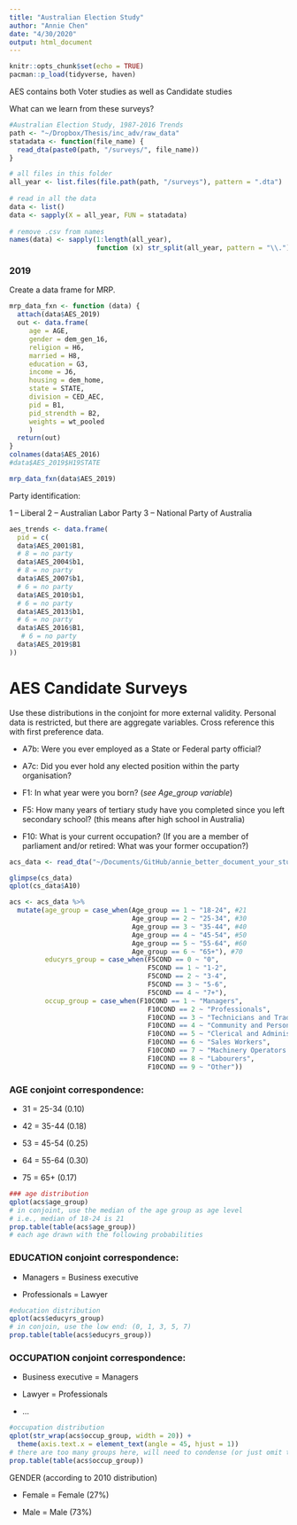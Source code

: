 ```yaml
---
title: "Australian Election Study"
author: "Annie Chen"
date: "4/30/2020"
output: html_document
---
```


```r
knitr::opts_chunk$set(echo = TRUE)
pacman::p_load(tidyverse, haven)
```

AES contains both Voter studies as well as Candidate studies

What can we learn from these surveys?

```r
#Australian Election Study, 1987-2016 Trends
path <- "~/Dropbox/Thesis/inc_adv/raw_data"
statadata <- function(file_name) {
  read_dta(paste0(path, "/surveys/", file_name))
}

# all files in this folder 
all_year <- list.files(file.path(path, "/surveys"), pattern = ".dta")
  
# read in all the data
data <- list()
data <- sapply(X = all_year, FUN = statadata)
  
# remove .csv from names
names(data) <- sapply(1:length(all_year), 
                      function (x) str_split(all_year, pattern = "\\.")[[x]][1])

```


### 2019

Create a data frame for MRP.

```r
mrp_data_fxn <- function (data) {
  attach(data$AES_2019)
  out <- data.frame(
     age = AGE,
     gender = dem_gen_16,
     religion = H6,
     married = H8,
     education = G3,
     income = J6,
     housing = dem_home,
     state = STATE,
     division = CED_AEC,
     pid = B1,
     pid_strendth = B2,
     weights = wt_pooled
     )
  return(out)
}
colnames(data$AES_2016)
#data$AES_2019$H19STATE

mrp_data_fxn(data$AES_2019)
```





Party identification:

1 -- Liberal 
2 -- Australian Labor Party
3 -- National Party of Australia
```r
aes_trends <- data.frame(
  pid = c(
  data$AES_2001$B1,
  # 8 = no party
  data$AES_2004$b1,
  # 8 = no party
  data$AES_2007$b1,
  # 6 = no party
  data$AES_2010$b1,
  # 6 = no party
  data$AES_2013$b1,
  # 6 = no party
  data$AES_2016$B1,
   # 6 = no party
  data$AES_2019$B1
))
```






# AES Candidate Surveys

Use these distributions in the conjoint for more external validity. Personal data is restricted, but there are aggregate variables. Cross reference this with first preference data. 

- A7b:	Were you ever employed as a State or Federal party official?
- A7c: Did you ever hold any elected position within the party organisation?

- F1: In what year were you born? (*see Age_group variable*)

- F5: How many years of tertiary study have you completed since you left secondary school? (this means after high school in Australia) 

- F10:	What is your current occupation? (If you are a member of parliament and/or retired: What was your former occupation?)



```r
acs_data <- read_dta("~/Documents/GitHub/annie_better_document_your_stuff/data/acs19_unrestricted.dta")

glimpse(cs_data)
qplot(cs_data$A10)

acs <- acs_data %>% 
  mutate(age_group = case_when(Age_group == 1 ~ "18-24", #21
                               Age_group == 2 ~ "25-34", #30
                               Age_group == 3 ~ "35-44", #40
                               Age_group == 4 ~ "45-54", #50
                               Age_group == 5 ~ "55-64", #60
                               Age_group == 6 ~ "65+"), #70
         educyrs_group = case_when(F5COND == 0 ~ "0",
                                   F5COND == 1 ~ "1-2",
                                   F5COND == 2 ~ "3-4",
                                   F5COND == 3 ~ "5-6",
                                   F5COND == 4 ~ "7+"),
         occup_group = case_when(F10COND == 1 ~ "Managers",
                                   F10COND == 2 ~ "Professionals",
                                   F10COND == 3 ~ "Technicians and Trades Workers",
                                   F10COND == 4 ~ "Community and Personal Service Workers",
                                   F10COND == 5 ~ "Clerical and Administrative Workers",
                                   F10COND == 6 ~ "Sales Workers",
                                   F10COND == 7 ~ "Machinery Operators and Drivers",
                                   F10COND == 8 ~ "Labourers",
                                   F10COND == 9 ~ "Other")) 
```



### AGE conjoint correspondence:

- 31 = 25-34 (0.10)

- 42 = 35-44 (0.18)

- 53 = 45-54 (0.25)

- 64 = 55-64 (0.30)

- 75 = 65+ (0.17)

```r
### age distribution
qplot(acs$age_group)
# in conjoint, use the median of the age group as age level
# i.e., median of 18-24 is 21 
prop.table(table(acs$age_group))
# each age drawn with the following probabilities
```


### EDUCATION conjoint correspondence:

- Managers = Business executive

- Professionals = Lawyer



```r
#education distribution
qplot(acs$educyrs_group)
# in conjoin, use the low end: (0, 1, 3, 5, 7)
prop.table(table(acs$educyrs_group))
```



### OCCUPATION conjoint correspondence:

- Business executive = Managers

- Lawyer = Professionals

- ...

```r
#occupation distribution
qplot(str_wrap(acs$occup_group, width = 20)) +
  theme(axis.text.x = element_text(angle = 45, hjust = 1))
# there are too many groups here, will need to condense (or just omit this)
prop.table(table(acs$occup_group))
```


GENDER (according to 2010 distribution)

- Female = Female (27%)

- Male = Male (73%)


